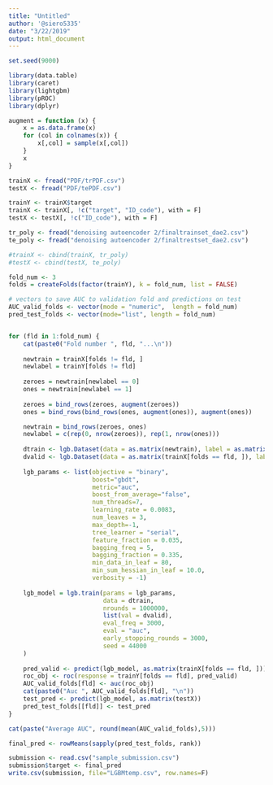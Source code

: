 ```yaml
---
title: "Untitled"
author: '@siero5335'
date: "3/22/2019"
output: html_document
---
```


```r
set.seed(9000)

library(data.table)
library(caret)
library(lightgbm)
library(pROC)
library(dplyr)

augment = function (x) {
    x = as.data.frame(x)
    for (col in colnames(x)) {
        x[,col] = sample(x[,col])    
    }
    x
}

trainX <- fread("PDF/trPDF.csv")
testX <- fread("PDF/tePDF.csv")

trainY <- trainX$target
trainX <- trainX[, !c("target", "ID_code"), with = F]
testX <- testX[, !c("ID_code"), with = F]

tr_poly <- fread("denoising autoencoder 2/finaltrainset_dae2.csv")
te_poly <- fread("denoising autoencoder 2/finaltrestset_dae2.csv")

#trainX <- cbind(trainX, tr_poly)
#testX <- cbind(testX, te_poly)

fold_num <- 3
folds = createFolds(factor(trainY), k = fold_num, list = FALSE)
```

```r
# vectors to save AUC to validation fold and predictions on test 
AUC_valid_folds <- vector(mode = "numeric",  length = fold_num)
pred_test_folds <- vector(mode="list", length = fold_num)


for (fld in 1:fold_num) {
    cat(paste0("Fold number ", fld, "...\n"))
    
    newtrain = trainX[folds != fld, ]
    newlabel = trainY[folds != fld]
    
    zeroes = newtrain[newlabel == 0]
    ones = newtrain[newlabel == 1]
    
    zeroes = bind_rows(zeroes, augment(zeroes))
    ones = bind_rows(bind_rows(ones, augment(ones)), augment(ones))

    newtrain = bind_rows(zeroes, ones)
    newlabel = c(rep(0, nrow(zeroes)), rep(1, nrow(ones)))
    
    dtrain <- lgb.Dataset(data = as.matrix(newtrain), label = as.matrix(newlabel))
    dvalid <- lgb.Dataset(data = as.matrix(trainX[folds == fld, ]), label = as.matrix(trainY[folds == fld]))
    
    lgb_params <- list(objective = "binary", 
                       boost="gbdt",
                       metric="auc",
                       boost_from_average="false",
                       num_threads=7,
                       learning_rate = 0.0083,
                       num_leaves = 3,
                       max_depth=-1, 
                       tree_learner = "serial",
                       feature_fraction = 0.035,
                       bagging_freq = 5,
                       bagging_fraction = 0.335,
                       min_data_in_leaf = 80,
                       min_sum_hessian_in_leaf = 10.0,
                       verbosity = -1)
    
    lgb_model = lgb.train(params = lgb_params,
                          data = dtrain,
                          nrounds = 1000000,
                          list(val = dvalid),
                          eval_freq = 3000, 
                          eval = "auc",
                          early_stopping_rounds = 3000,
                          seed = 44000
    )
    
    pred_valid <- predict(lgb_model, as.matrix(trainX[folds == fld, ]))
    roc_obj <- roc(response = trainY[folds == fld], pred_valid)
    AUC_valid_folds[fld] <- auc(roc_obj)
    cat(paste0("Auc ", AUC_valid_folds[fld], "\n"))
    test_pred <- predict(lgb_model, as.matrix(testX))
    pred_test_folds[[fld]] <- test_pred
}
```

```r
cat(paste("Average AUC", round(mean(AUC_valid_folds),5)))
```

```r
final_pred <- rowMeans(sapply(pred_test_folds, rank))

submission <- read.csv("sample_submission.csv")
submission$target <- final_pred
write.csv(submission, file="LGBMtemp.csv", row.names=F)
```
